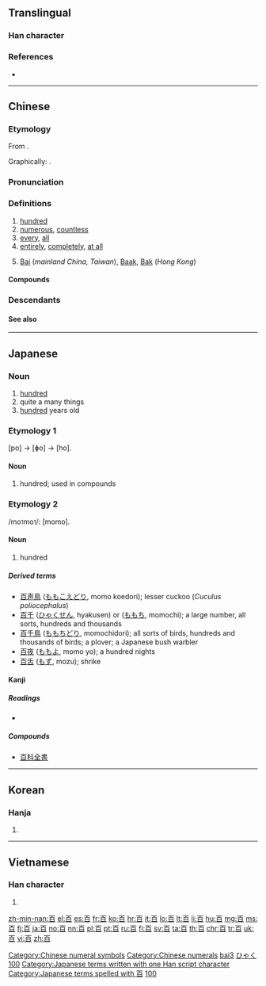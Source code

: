 {{also|佰|𦣻}}
==Translingual==
{{stroke order|type=animate}}
{{stroke order|strokes=6}}

===Han character===
{{Han char|rn=106|rad=白|as=01|sn=6|four=1060<sub>0</sub>|canj=一日 (MA)|ids=⿱[[一]][[白]]}}

===References===
* {{Han ref|kx=0785.040|dkj=22679|dj=1199.010|hdz=42643.010|uh=767E|ud=30334|bh=A6CA|bd=42698}}

[[Category:Chinese numeral symbols]]
[[Category:Chinese numerals]]

----

==Chinese==
{{rfc|lang=zh|No part of speech header}}
{{zh-hanzi-box|百}}

===Etymology===
From {{etyl|sit-pro|zh}} {{m|sit-pro|*b-r-gja}}.

Graphically: {{Han compound|一|白|c1=s|c2=p|ls=psc|t1=one, signifying a number}}.

===Pronunciation===
{{zh-pron
|m=bǎi
|ma=y
|c=baak3
|h=pfs=pak
|md=báik/báh
|mn=pah/peh/pek
|mn_note=pek is literary
|w=4paq
|mc=y
|oc=y
|cat=num,adj,adv,pn
}}

===Definitions===
{{zh-hanzi}}

# [[hundred]]
# [[numerous]], [[countless]]
# [[every]], [[all]]
# [[entirely]], [[completely]], [[at all]]
# {{surname|lang=zh}} [[Bai]] (''mainland China, Taiwan''), [[Baak]], [[Bak]] (''Hong Kong'')

====Compounds====
{{der3
| {{zh-l|百科全書/百科全书}}
| {{zh-l|百度}}
}}

===Descendants===
{{Sinoxenic-word|百|ひゃく|백|bách}}

====See also====
{{Chinese-numbers}}

{{zh-cat|Beginning}}

[[Category:Chinese cardinal numbers|bai3]]

----

==Japanese==

===Noun===
{{ja-noun|ひゃく}}

# [[hundred]]
# quite a many things
# [[hundred]] years old

===Etymology 1===
[po] → [ɸo] → [ho].

====Noun====
{{ja-noun|ほ}}

# hundred; used in compounds

===Etymology 2===

/mo<small>1</small>mo<small>1</small>/: [momo].

====Noun====
{{ja-noun|もも}}

# hundred

=====Derived terms=====
* [[百声鳥]] ([[ももこえどり]], momo koedori); lesser cuckoo (''Cuculus poliocephalus'')
* [[百千]] ([[ひゃくせん]], hyakusen) or ([[ももち]], momochi); a large number, all sorts, hundreds and thousands
* [[百千鳥]] ([[ももちどり]], momochidori); all sorts of birds, hundreds and thousands of birds; a plover; a Japanese bush warbler
* [[百夜]] ([[ももよ]], momo yo); a hundred nights
* [[百舌]] ([[もず]], mozu); shrike

====Kanji====
{{ja-kanji|grade=1|rs=白01}}

=====Readings=====
* {{ja-readings|on=[[ひゃく]] (''hyaku''), [[びゃく]] (''byaku'')|kun=[[もも]] (''momo'')|nanori=[[お]] (''o''), [[ど]] (''do''), [[どう]] (''dō''), [[なり]] (''nari''), [[ひゃっ]] (''hyat''), [[ひゅく]] (''hyuku''), [[も]] (''mo''), [[もんど]] (''mondo''), [[ゆ]] (''yu'')}}

=====Compounds=====
{{top2}}
* [[百科全書]]
{{bottom}}

[[Category:1000 Japanese basic words|ひゃく]]
[[Category:Japanese numeral symbols|100]]
[[Category:Japanese terms written with one Han script character]]
[[Category:Japanese terms spelled with 百]]
----

==Korean==

===Hanja===
{{ko-hanja|hangeul=[[백]], [[맥]]|eumhun=일백|rv=baek, maek|mr=paek, maek|y=payk, mayk}}

# {{defn|lang=ko|sort=白01}}

[[Category:Korean numeral symbols|100]]

----

==Vietnamese==

===Han character===
{{vi-hantu|[[bách]], [[bá]]|rs=白01}}

# {{defn|lang=vi|sort=白01}}

[[zh-min-nan:百]]
[[el:百]]
[[es:百]]
[[fr:百]]
[[ko:百]]
[[hr:百]]
[[it:百]]
[[lo:百]]
[[lt:百]]
[[li:百]]
[[hu:百]]
[[mg:百]]
[[ms:百]]
[[fj:百]]
[[ja:百]]
[[no:百]]
[[nn:百]]
[[pl:百]]
[[pt:百]]
[[ru:百]]
[[fi:百]]
[[sv:百]]
[[ta:百]]
[[th:百]]
[[chr:百]]
[[tr:百]]
[[uk:百]]
[[vi:百]]
[[zh:百]]